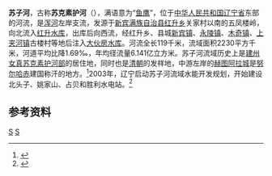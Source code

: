 '''苏子河'''，古称'''苏克素护河'''（{{lang-mnc|ᠰᡠᠭ᠋᠋ᠰᡠᡥᡠ<br>ᠪᠢᠷᠠ|z=suksuhu bira}}），满语意为“[[鱼鹰|鱼鹰]]”，位于[[中华人民共和国|中华人民共和国]][[辽宁省|辽宁省]]东部的河流，是[[浑河|浑河]]左岸支流，发源于[[新宾满族自治县|新宾满族自治县]][[红升乡|红升乡]]关家村以南的五凤楼岭，向北流入[[红升水库|红升水库]]，出库后向西流，经红升乡、县城[[新宾镇|新宾镇]]、[[永陵镇|永陵镇]]、[[木奇镇|木奇镇]]、[[上夹河镇|上夹河镇]]古楼村等地后注入[[大伙房水库|大伙房水库]]。河流全长119千米，流域面积2230平方千米，河道平均比降1.69‰，年均径流量6.141亿立方米。苏子河流域历史上是[[建州女真|建州女真]][[苏克素护河部|苏克素护河部]]的居住地，同时也是[[清朝|清朝]]的发祥地，中游左岸的[[赫图阿拉城|赫图阿拉城]]是[[努尔哈赤|努尔哈赤]]建国称汗的地方。<ref name="中国河湖大典">{{cite book zh |author=《[[中国河湖大典|中国河湖大典]]》编纂委员会 |title=《中国河湖大典·黑龙江、辽河卷》 |format=M |edition=1 |location=北京 |publisher=中国水利水电出版社 |date=2014年4月 |pages=271页 |id= ISBN 978-7-5170-1950-3}}</ref>2003年，辽宁启动苏子河流域水能开发规划，开始建设北头子、姚家山、占贝和胜利水电站。<ref>{{cite web |title=抚顺市在苏子河干流新建一座水电站 |url=http://www.hydropower.org.cn/showNewsDetail.asp?nsId=10021 |website=中国水力发电工程学会 |accessdate=2020-07-19}}</ref>

==参考资料==
{{Reflist}}

{{China-river-stub}}

[[Category:辽宁河流|S]]
[[Category:辽河水系|S]]